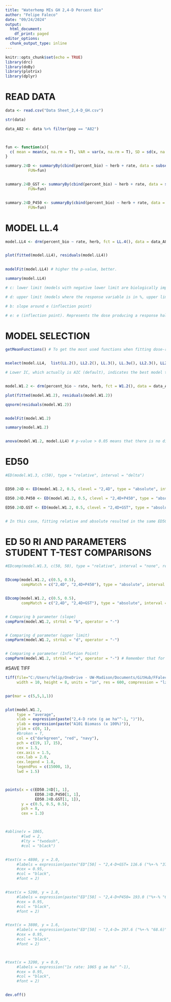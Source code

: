```yaml
---
title: "Waterhemp MIs GH 2,4-D Percent Bio"
author: "Felipe Faleco"
date: "09/24/2024"
output:
  html_document:
    df_print: paged
editor_options: 
  chunk_output_type: inline
---
```


```r

knitr::opts_chunk$set(echo = TRUE)
library(drc)
library(doBy)
library(plotrix)
library(dplyr)

```


# READ DATA

```r

data <- read.csv("Data Sheet_2,4-D_GH.csv")

str(data)

data_A82 <- data %>% filter(pop == "A82")



fun <- function(x){
  c( mean = mean(x, na.rm = T), VAR = var(x, na.rm = T), SD = sd(x, na.rm = T), SE = std.error(x, na.rm = T), n = length(x))
}

summary.24D <- summaryBy(cbind(percent_bio) ~ herb + rate, data = subset(data_A82, herb=="2,4D"),
          FUN=fun)


summary.24D_GST <- summaryBy(cbind(percent_bio) ~ herb + rate, data = subset(data_A82, herb=="2,4D+GST"),
          FUN=fun)


summary.24D_P450 <- summaryBy(cbind(percent_bio) ~ herb + rate, data = subset(data_A82, herb=="2,4D+P450"),
          FUN=fun)


```



# MODEL LL.4

```r

model.LL4 <- drm(percent_bio ~ rate, herb, fct = LL.4(), data = data_A82, type = "continuous")


plot(fitted(model.LL4), residuals(model.LL4))

                
modelFit(model.LL4) # higher the p-value, better.

summary(model.LL4) 

# c: lower limit (models with negative lower limit are biologically impossible. E.g., negative biomass, negative % biomass reduction, or negative % control)

# d: upper limit (models where the response variable is in %, upper limit bigger than 100% are biologically impossible. E.g., % biomass reduction, % control)

# b: slope around e (inflection point)

# e: e (inflection point). Represents the dose producing a response halfway between the u and l parameters (ED50)

```



# MODEL SELECTION

```r

getMeanFunctions() # To get the most used functions when fitting dose-response curves.


mselect(model.LL4,  list(LL.2(), LL2.2(), LL.3(), LL.3u(), LL2.3(), LL2.3u(), LL.4(), LL2.4(), LL.5(), LL2.5(), W1.2(), W2.2(), W1.3(), W1.3u(), W2.3(), W2.3u(), W1.4(), W2.4()))

# Lower IC, which actually is AIC (default), indicates the best model to be used. On the other hand, the highest the Lack of Fit, better the model. The two-, three-, and four-parameter log-logistic models are are symmetrical around the inflection point (parameter "e") while others (e.g. fiveparameter log-logistic, Gompertz, and Weibull) are asymmetrical. In symmetrical models, the parameter "e" and relative ED50 are identical, that is, they both indicate the dose that reduces the response midway between the upper and lower limits. In asymmetrical models, however, the parameter "e" does not have the same meaning as in symmetrical models, even though it is still the location of the inflection point. Therefore, in asymmetrical models, ED50 should be estimated as "absolute" and not relative.


model.W1.2 <- drm(percent_bio ~ rate, herb, fct = W1.2(), data = data_A82, type = "continuous")

plot(fitted(model.W1.2), residuals(model.W1.2))

qqnorm(residuals(model.W1.2))


modelFit(model.W1.2)

summary(model.W1.2)


anova(model.W1.2, model.LL4) # p-value > 0.05 means that there is no difference between models. Therefore, we can use model W1.3

```



# ED50

```r

#ED(model.W1.3, c(50), type = "relative", interval = "delta")


ED50.24D <- ED(model.W1.2, 0.5, clevel = "2,4D", type = "absolute", interval = "delta")

ED50.24D.P450 <- ED(model.W1.2, 0.5, clevel = "2,4D+P450", type = "absolute", interval = "delta")

ED50.24D.GST <- ED(model.W1.2, 0.5, clevel = "2,4D+GST", type = "absolute", interval = "delta")


# In this case, fitting relative and absolute resulted in the same ED50. Perhaps because W1.3 has a lower limit = 0. In simulations using the W1.4, then the relative and absolute ED50 are different. 

```


# ED 50 RI AND PARAMETERS STUDENT T-TEST COMPARISONS

```r

#EDcomp(model.W1.3, c(50, 50), type = "relative", interval = "none", reverse = F)


EDcomp(model.W1.2, c(0.5, 0.5), 
       compMatch = c("2,4D", "2,4D+P450"), type = "absolute", interval = "none", reverse = T)


EDcomp(model.W1.2, c(0.5, 0.5), 
       compMatch = c("2,4D", "2,4D+GST"), type = "absolute", interval = "none", reverse = T)


# Comparing b parameter (slope)
compParm(model.W1.2, strVal = "b", operator = "-")


# Comparing d parameter (upper limit)
compParm(model.W1.2, strVal = "d", operator = "-")


# Comparing e parameter (Infletion Point)
compParm(model.W1.2, strVal = "e", operator = "-") # Remember that for assymetric models, the paramenter"e" does not reflect the ED50. 


```



#SAVE TIFF

```r

tiff(file="C:/Users/felip/OneDrive - UW-Madison/Documents/GitHub/FFaleco/PhD/PhD Projects/Waterhemp/Metabolism Inhibitors/GH/2,4-D/2,4-D_Absolute ED/GH_2,4-D_A101_DR Percent Bio.tiff",
     width = 10, height = 8, units = "in", res = 600, compression = "lzw")


par(mar = c(5,5,1,1))


plot(model.W1.2,
     type = "average",
     xlab = expression(paste("2,4-D rate (g ae ha"^-1, ")")),
     ylab = expression(paste("A101 Biomass (x 100%)")),
     ylim = c(0, 1),
     #broken = T,
     col = c("darkgreen", "red", "navy"),
     pch = c(19, 17, 15),
     cex = 1.5,
     cex.axis = 1.5,
     cex.lab = 2.0,
     cex.legend = 1.8,
     legendPos = c(15000, 1),
     lwd = 1.5)



points(x = c(ED50.24D[1, 1],
             ED50.24D.P450[1, 1],
             ED50.24D.GST[1, 1]),
       y = c(0.5, 0.5, 0.5),
       pch = 8,
       cex = 1.3)



#abline(v = 1065, 
       #lwd = 2, 
       #lty = "twodash",
       #col = "black")


#text(x = 4800, y = 2.0, 
     #labels = expression(paste("ED"[50] ~ "2,4-D+GST= 116.6 ("%+-% "37.4)" ^A)),
     #cex = 0.95,
     #col = "black",
     #font = 2)


#text(x = 5200, y = 1.8, 
     #labels = expression(paste("ED"[50] ~ "2,4-D+P450= 193.0 ("%+-% "63.8)" ^AB)),
     #cex = 0.95,
     #col = "black",
     #font = 2)


#text(x = 3800, y = 1.6, 
     #labels = expression(paste("ED"[50] ~ "2,4-D= 297.6 ("%+-% "68.6)" ^B)),
     #cex = 0.95,
     #col = "black",
     #font = 2)



#text(x = 3200, y = 0.9, 
     #labels = expression("1x rate: 1065 g ae ha" ^-1),
     #cex = 0.95,
     #col = "black",
     #font = 2)


dev.off()


```






